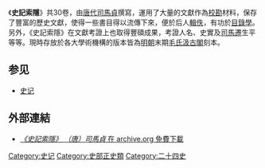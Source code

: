 《'''史記索隱'''》共30卷，由[[唐代|唐代]][[司馬貞|司馬貞]]撰寫，運用了大量的文獻作為[[校勘|校勘]]材料，保存了豐富的歷史文獻，使得一些書目得以流傳下來，便於后人[[輯佚|輯佚]]，有功於[[目錄學|目錄學]]。另外，《史記索隱》在文獻考證上也取得豐碩成果，考證人名、史實及[[司馬遷|司馬遷]]生平等等。現時存放於各大學術機構的版本皆為[[明朝|明朝]]末期[[毛氏汲古閣|毛氏汲古閣]]刻本。

==参见==
*[[史记|史记]]

==外部連結==
{{Wikisource|史記索隱_(四庫全書本)}}

* [https://archive.org/details/06056552.cn  ''《史記索隱》 （唐）司馬貞'' 在 archive.org 免費下載]

{{史書小作品}}
[[Category:史记|Category:史记]]
[[Category:史部正史類|Category:史部正史類]]
[[Category:二十四史|Category:二十四史]]